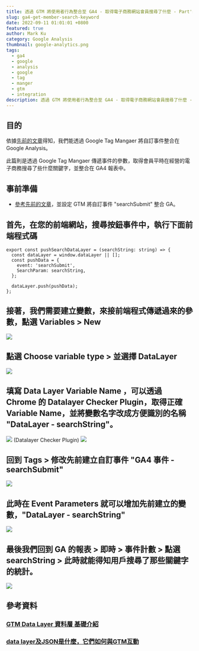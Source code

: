 ```yaml
---
title: 透過 GTM 將使用者行為整合至 GA4 - 取得電子商務網站會員搜尋了什麼 - Part's 2
slug: ga4-get-member-search-keyword
date: 2022-09-11 01:01:01 +0800
featured: true
author: Mark Ku
category: Google Analysis
thumbnail: google-analytics.png
tags:
  - ga4
  - google
  - analysis
  - google
  - tag
  - manger
  - gtm
  - integration
description: 透過 GTM 將使用者行為整合至 GA4 - 取得電子商務網站會員搜尋了什麼 - Part's 2
---
```

## 目的
依據[先前的文章](https://blog.markkulab.net/ga4-collection-user-behavior/)得知，我們能透過 Google Tag Mangaer 將自訂事件整合在 Google Analysis。  

此篇則是透過 Google Tag Mangaer 傳遞事件的參數，取得會員平時在經營的電子商務搜尋了些什麼關鍵字，並整合在 GA4 報表中。

## 事前準備
* [參考先前的文章](https://blog.markkulab.net/ga4-collection-user-behavior/)，並設定 GTM 將自訂事件 "searchSubmit" 整合 GA。

## 首先，在您的前端網站，搜尋按鈕事件中，執行下面前端程式碼
```
export const pushSearchDataLayer = (searchString: string) => {
  const dataLayer = window.dataLayer || [];
  const pushData = {
    event: 'searchSubmit',
    SearchParam: searchString,
  };

  dataLayer.push(pushData);
};

```
## 接著，我們需要建立變數，來接前端程式傳遞過來的參數，點選 Variables > New 
![](https://i.imgur.com/SQrBI8r.png)

## 點選 Choose variable type > 並選擇 DataLayer
![](https://i.imgur.com/2Y9dzJ7.png)

## 填寫 Data Layer Variable Name ，可以透過 Chrome 的 Datalayer Checker Plugin，取得正確 Variable Name，並將變數名字改成方便識別的名稱 "DataLayer - searchString"。
![](https://i.imgur.com/ltZq6n8.png)
(Datalayer Checker Plugin)
![](https://i.imgur.com/50vPhRw.png)  

## 回到 Tags > 修改先前建立自訂事件 "GA4 事件 - searchSubmit"
![](https://i.imgur.com/D14EzjW.png)

## 此時在 Event Parameters 就可以增加先前建立的變數，"DataLayer - searchString"
![](https://i.imgur.com/PamyR1A.png)

## 最後我們回到 GA 的報表 > 即時 > 事件計數 > 點選 searchString > 此時就能得知用戶搜尋了那些關鍵字的統計。
![](https://i.imgur.com/udx7NsN.png)

## 參考資料
### [GTM Data Layer 資料層 基礎介紹](https://datasupplied.com/google-tag-manager/data-layer-intro/?fbclid=IwAR0qmir5-hAvWfqiR4kh00vlDPG7Va9aN--v51BBXhqhJmicFXtJEIQrfBg)
### [data layer及JSON是什麼，它們如何與GTM互動](https://papaya116.medium.com/gtm%E9%80%B2%E9%9A%8E%E7%AF%87-data-layer%E5%8F%8Ajson%E6%98%AF%E4%BB%80%E9%BA%BC-%E5%AE%83%E5%80%91%E5%A6%82%E4%BD%95%E8%88%87gtm%E4%BA%92%E5%8B%95-979eae7de2d1)